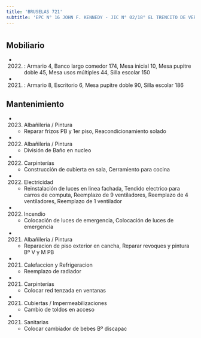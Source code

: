 ```yaml
---
title: 'BRUSELAS 721'
subtitle: 'EPC N° 16 JOHN F. KENNEDY - JIC N° 02/18° EL TRENCITO DE VERSALLES - CECIE N° 18 - EPC N° 25 ESTADOS UNIDOS DE AMERICA'
---
```


#


## Mobiliario

*  (2022) : Armario 4, Banco largo comedor 174, Mesa inicial 10, Mesa pupitre doble 45, Mesa usos múltiples 44, Silla escolar 150 

*  (2021) : Armario 8, Escritorio 6, Mesa pupitre doble 90, Silla escolar 186 





## Mantenimiento

*  (2023) Albañileria / Pintura 
    + Reparar frizos PB y 1er piso, Reacondicionamiento solado

*  (2022) Albañileria / Pintura 
    + División de Baño en nucleo

*  (2022) Carpinterías 
    + Construcción de cubierta en sala, Cerramiento para cocina

*  (2022) Electricidad 
    + Reinstalación de luces en linea fachada, Tendido electrico para carros de computa, Reemplazo de 9 ventiladores, Reemplazo de 4 ventiladores, Reemplazo de 1 ventilador

*  (2022) Incendio 
    + Colocación de luces de emergencia, Colocación de luces de emergencia

*  (2021) Albañileria / Pintura 
    + Reparacion de piso exterior en cancha, Reparar revoques y pintura Bº V y M PB

*  (2021) Calefaccion y Refrigeracion 
    + Reemplazo de radiador

*  (2021) Carpinterías 
    + Colocar red tenzada en ventanas

*  (2021) Cubiertas / Impermeabilizaciones 
    + Cambio de toldos en acceso

*  (2021) Sanitarias 
    + Colocar cambiador de bebes Bº discapac



